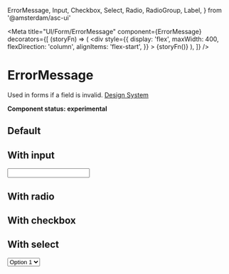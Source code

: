   ErrorMessage,
  Input,
  Checkbox,
  Select,
  Radio,
  RadioGroup,
  Label,
} from '@amsterdam/asc-ui'

<Meta
  title="UI/Form/ErrorMessage"
  component={ErrorMessage}
  decorators={[
    (storyFn) => (
      <div
        style={{
          display: 'flex',
          maxWidth: 400,
          flexDirection: 'column',
          alignItems: 'flex-start',
        }}
      >
        {storyFn()}
      </div>
    ),
  ]}
/>

# ErrorMessage

Used in forms if a field is invalid.
[Design System](https://designsystem.amsterdam.nl/7awj1hc9f/p/35e7b1-error-message)

**Component status: experimental**

## Default

<Preview>
  <Story name="Default">
    <React.Fragment>
      <ErrorMessage message="This is an incorrect value" />
    </React.Fragment>
  </Story>
</Preview>

## With input

<Preview>
  <Story name="With input">
    <React.Fragment>
      <Input error />
      <ErrorMessage message="This a required field" />
    </React.Fragment>
  </Story>
</Preview>

## With radio

<Preview>
  <Story name="With radio">
    <React.Fragment>
      <RadioGroup name="group-1" error>
        <Label htmlFor="radio-1" label="Windows">
          <Radio id="radio-1" />
        </Label>
        <Label htmlFor="radio-2" label="MacOS">
          <Radio id="radio-2" />
        </Label>
        <Label htmlFor="radio-3" label="Linux">
          <Radio id="radio-3" />
        </Label>
      </RadioGroup>
      <ErrorMessage message="This a required field" />
    </React.Fragment>
  </Story>
</Preview>

## With checkbox

<Preview>
  <Story name="With checkbox">
    <React.Fragment>
      <Label htmlFor="error" label="Accept terms">
        <Checkbox id="error" error />
      </Label>
      <ErrorMessage message="This a required field" />
    </React.Fragment>
  </Story>
</Preview>

## With select

<Preview>
  <Story name="With select">
    <React.Fragment>
      <Select id="select-1" error>
        <option value="1">Option 1</option>
        <option value="2">Option 2</option>
        <option value="3">Option 3</option>
        <option value="4">Option 4</option>
      </Select>
      <ErrorMessage message="This a required field" />
    </React.Fragment>
  </Story>
</Preview>
